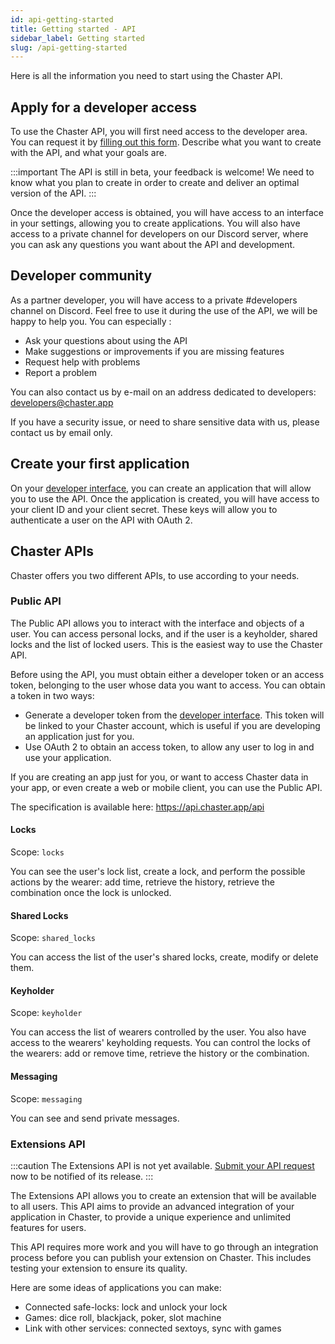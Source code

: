 ```yaml
---
id: api-getting-started
title: Getting started - API
sidebar_label: Getting started
slug: /api-getting-started
---
```


Here is all the information you need to start using the Chaster API.

## Apply for a developer access

To use the Chaster API, you will first need access to the developer area. You can request it by [filling out this form](https://forms.gle/U1tdM8U3w8Wdeqrz5). Describe what you want to create with the API, and what your goals are.

:::important
The API is still in beta, your feedback is welcome! We need to know what you plan to create in order to create and deliver an optimal version of the API.
:::

Once the developer access is obtained, you will have access to an interface in your settings, allowing you to create applications. You will also have access to a private channel for developers on our Discord server, where you can ask any questions you want about the API and development.

## Developer community

As a partner developer, you will have access to a private #developers channel on Discord. Feel free to use it during the use of the API, we will be happy to help you. You can especially :

- Ask your questions about using the API
- Make suggestions or improvements if you are missing features
- Request help with problems
- Report a problem

You can also contact us by e-mail on an address dedicated to developers: developers@chaster.app

If you have a security issue, or need to share sensitive data with us, please contact us by email only.

## Create your first application

On your [developer interface](https://chaster.app/developers/applications), you can create an application that will allow you to use the API. Once the application is created, you will have access to your client ID and your client secret. These keys will allow you to authenticate a user on the API with OAuth 2.

## Chaster APIs
Chaster offers you two different APIs, to use according to your needs. 

### Public API

The Public API allows you to interact with the interface and objects of a user. You can access personal locks, and if the user is a keyholder, shared locks and the list of locked users. This is the easiest way to use the Chaster API.

Before using the API, you must obtain either a developer token or an access token, belonging to the user whose data you want to access. You can obtain a token in two ways:
- Generate a developer token from the [developer interface](https://chaster.app/developers/applications). This token will be linked to your Chaster account, which is useful if you are developing an application just for you.
- Use OAuth 2 to obtain an access token, to allow any user to log in and use your application.

If you are creating an app just for you, or want to access Chaster data in your app, or even create a web or mobile client, you can use the Public API.

The specification is available here: https://api.chaster.app/api

#### Locks

Scope: `locks`

You can see the user's lock list, create a lock, and perform the possible actions by the wearer: add time, retrieve the history, retrieve the combination once the lock is unlocked.

#### Shared Locks

Scope: `shared_locks`

You can access the list of the user's shared locks, create, modify or delete them. 

#### Keyholder

Scope: `keyholder`

You can access the list of wearers controlled by the user. You also have access to the wearers' keyholding requests.
You can control the locks of the wearers: add or remove time, retrieve the history or the combination.

#### Messaging

Scope: `messaging`

You can see and send private messages.

### Extensions API

:::caution
The Extensions API is not yet available. [Submit your API request](https://forms.gle/U1tdM8U3w8Wdeqrz5) now to be notified of its release.
:::

The Extensions API allows you to create an extension that will be available to all users. This API aims to provide an advanced integration of your application in Chaster, to provide a unique experience and unlimited features for users.

This API requires more work and you will have to go through an integration process before you can publish your extension on Chaster. This includes testing your extension to ensure its quality.

Here are some ideas of applications you can make:
- Connected safe-locks: lock and unlock your lock 
- Games: dice roll, blackjack, poker, slot machine
- Link with other services: connected sextoys, sync with games

